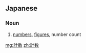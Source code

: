 {{also|计数|計數}}
==Japanese==
{{ja-kanjitab|けい|すう|yomi=o}}

===Noun===
{{ja-noun|けいすう|kyu=計數}}

# [[numbers]], [[figures]], number count

[[mg:計数]]
[[zh:計数]]